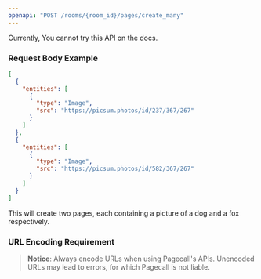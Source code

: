 ```yaml
---
openapi: "POST /rooms/{room_id}/pages/create_many"
---
```


Currently, You cannot try this API on the docs.

### Request Body Example

```json
[
  {
    "entities": [
      {
        "type": "Image",
        "src": "https://picsum.photos/id/237/367/267"
      }
    ]
  },
  {
    "entities": [
      {
        "type": "Image",
        "src": "https://picsum.photos/id/582/367/267"
      }
    ]
  }
]
```

This will create two pages, each containing a picture of a dog and a fox respectively.

### URL Encoding Requirement

> **Notice**: Always encode URLs when using Pagecall's APIs. Unencoded URLs may lead to errors, for which Pagecall is not liable.
